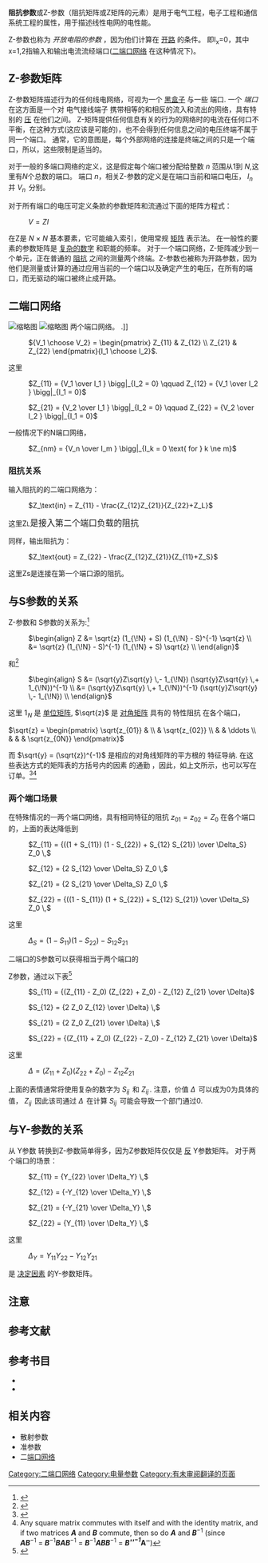 '''阻抗参数'''或Z-参数（阻抗矩阵或Z矩阵的元素）是用于电气工程，电子工程和通信系统工程的属性，用于描述线性电网的电性能。 

Z-参数也称为 ''开放电阻的参数'' ，因为他们计算在 [[wikiwikiweb:open_circuit|开路]] 的条件。 即I<sub>x</sub>=0，其中x=1,2指输入和输出电流流经端口([[二端口网络|二端口网络]] 在这种情况下)。

== Z-参数矩阵 ==
Z-参数矩阵描述行为的任何线电网络，可视为一个 [[黑箱|黑盒子]] 与一些 端口. 一个 ''端口'' 在这方面是一个对 电气接线端子 携带相等的和相反的流入和流出的网络，具有特别的 [[電壓|压]] 在他们之间。 Z-矩阵提供任何信息有关的行为的网络时的电流在任何口不平衡，在这种方式(这应该是可能的)，也不会得到任何信息之间的电压终端不属于同一个端口。 通常，它的意图是，每个外部网络的连接是终端之间的只是一个端口，所以，这些限制是适当的。

对于一般的多端口网络的定义，这是假定每个端口被分配给整数 ''n'' 范围从1到 ''N'',这里有''N''个总数的端口。 端口 ''n''，相关Z-参数的定义是在端口当前和端口电压， <math>I_n\,</math> 并 <math>V_n\,</math> 分别。

对于所有端口的电压可定义条款的参数矩阵和流通过下面的矩阵方程式：

: <math>V = Z I\,</math>

在Z是 ''N'' × ''N'' 基本要素，它可能编入索引，使用常规 [[矩阵|矩阵]] 表示法。 在一般性的要素的参数矩阵是 [[复数_(数学)|复杂的数字]] 和职能的频率。 对于一个端口网络，Z-矩阵减少到一个单元，正在普通的 [[阻抗|阻抗]] 之间的测量两个终端。Z-参数也被称为开路参数，因为他们是测量或计算的通过应用当前的一个端口以及确定产生的电压，在所有的端口，而无驱动的端口被终止成开路。

== 二端口网络 ==
[[File:Two-Port_Z-parameters_Thevenin_equivalent.svg|缩略图]]
[[File:Two-Port_Z-parameters_reciprocal_equivalent.svg|缩略图]] 两个端口网络。 .]]

: <math>{V_1 \choose V_2} = \begin{pmatrix} Z_{11} & Z_{12} \\ Z_{21} & Z_{22} \end{pmatrix}{I_1 \choose I_2} </math>.

这里

: <math>Z_{11} = {V_1 \over I_1 } \bigg|_{I_2 = 0} \qquad Z_{12} = {V_1 \over I_2 } \bigg|_{I_1 = 0}</math>

: <math>Z_{21} = {V_2 \over I_1 } \bigg|_{I_2 = 0} \qquad Z_{22} = {V_2 \over I_2 } \bigg|_{I_1 = 0}</math>

一般情况下的N端口网络，

: <math>Z_{nm} = {V_n \over I_m } \bigg|_{I_k = 0 \text{ for } k \ne m}</math>

=== 阻抗关系 ===
输入阻抗的的二端口网络为：

: <math>Z_\text{in} = Z_{11} - \frac{Z_{12}Z_{21}}{Z_{22}+Z_L}</math>

这里Z<small>L</small><big>是接入第二个端口负载的阻抗</big>

同样，输出阻抗为：

: <math>Z_\text{out} = Z_{22} - \frac{Z_{12}Z_{21}}{Z_{11}+Z_S}</math>

这里Zs是连接在第一个端口源的阻抗。

== 与S参数的关系 ==
Z-参数和 S参数的关系为:<ref name="Russer">{{Cite book|last=Russer|first=Peter|title=Electromagnetics, microwave circuit and antenna design for communications engineering|url=https://archive.org/details/electromagnetics0000russ|year=2003|publisher=Artech House|isbn=1-58053-532-1}}</ref>

: <math> \begin{align}
Z &= \sqrt{z} (1_{\!N} + S) (1_{\!N} - S)^{-1} \sqrt{z} \\
 &= \sqrt{z} (1_{\!N} - S)^{-1} (1_{\!N} + S) \sqrt{z} \\
\end{align} </math> 

和<ref name="Russer">{{Cite book|last=Russer|first=Peter|title=Electromagnetics, microwave circuit and antenna design for communications engineering|url=https://archive.org/details/electromagnetics0000russ|year=2003|publisher=Artech House|isbn=1-58053-532-1}}</ref>

: <math> \begin{align}
S &= (\sqrt{y}Z\sqrt{y} \,- 1_{\!N}) (\sqrt{y}Z\sqrt{y} \,+ 1_{\!N})^{-1} \\
 &= (\sqrt{y}Z\sqrt{y} \,+ 1_{\!N})^{-1} (\sqrt{y}Z\sqrt{y} \,- 1_{\!N}) \\
\end{align} </math> 

这里 <math>1_{\!N}</math> 是 [[單位矩陣|单位矩阵]], <math>\sqrt{z}</math> 是 [[對角矩陣|对角矩阵]] 具有的 特性阻抗 在各个端口，

<math>\sqrt{z} = \begin{pmatrix}
 \sqrt{z_{01}} & \\
        & \sqrt{z_{02}} \\
        &      & \ddots \\
        &      &      & \sqrt{z_{0N}}
\end{pmatrix}
</math>

而 <math>\sqrt{y} = (\sqrt{z})^{-1}</math> 是相应的对角线矩阵的平方根的 特征导纳. 在这些表达方式的矩阵表的方括号内的因素 的通勤 ，因此，如上文所示，也可以写在订单。<ref name="Russer">{{Cite book|last=Russer|first=Peter|title=Electromagnetics, microwave circuit and antenna design for communications engineering|url=https://archive.org/details/electromagnetics0000russ|year=2003|publisher=Artech House|isbn=1-58053-532-1}}</ref><ref group="note">Any square matrix commutes with itself and with the identity matrix, and if two matrices '''''A''''' and '''''B''''' commute, then so do '''''A''''' and '''''B'''''<sup>−1</sup> (since '''''AB'''''<sup>−1</sup> = '''''B'''''<sup>−1</sup>'''''BAB'''''<sup>−1</sup> = '''''B'''''<sup>−1</sup>'''''ABB'''''<sup>−1</sup> = '''''B'''''<sup>−1</sup>'''''A''''')</ref>

=== 两个端口场景 ===
在特殊情况的一两个端口网络，具有相同特征的阻抗 <math>z_{01} = z_{02} = Z_0</math> 在各个端口的，上面的表达降低到

: <math>Z_{11} = {((1 + S_{11}) (1 - S_{22}) + S_{12} S_{21}) \over \Delta_S} Z_0 \,</math>

: <math>Z_{12} = {2 S_{12} \over \Delta_S} Z_0 \,</math>

: <math>Z_{21} = {2 S_{21} \over \Delta_S} Z_0 \,</math>

: <math>Z_{22} = {((1 - S_{11}) (1 + S_{22}) + S_{12} S_{21}) \over \Delta_S} Z_0 \,</math>

这里

: <math>\Delta_S = (1 - S_{11}) (1 - S_{22}) - S_{12} S_{21} \,</math>

二端口的S参数可以获得相当于两个端口的

Z参数，通过以下表<ref>{{Cite book|last=Simon Ramo|last2=John R. Whinnery|last3=Theodore Van Duzer|title=Fields and Waves in Communication Electronics|url=https://archive.org/details/fieldswavescommu00ramo|date=1994-02-09|publisher=Wiley|isbn=978-0-471-58551-0|pages=[https://archive.org/details/fieldswavescommu00ramo/page/537 537]–541}}</ref>

: <math>S_{11} = {(Z_{11} - Z_0) (Z_{22} + Z_0) - Z_{12} Z_{21} \over \Delta}</math>

: <math>S_{12} = {2 Z_0 Z_{12} \over \Delta} \,</math>

: <math>S_{21} = {2 Z_0 Z_{21} \over \Delta} \,</math>

: <math>S_{22} = {(Z_{11} + Z_0) (Z_{22} - Z_0) - Z_{12} Z_{21} \over \Delta}</math>

这里

: <math>\Delta = (Z_{11} + Z_0) (Z_{22} + Z_0) - Z_{12} Z_{21} \, </math>

上面的表情通常将使用复杂的数字为 <math>S_{ij} \, </math> 和 <math>Z_{ij} \, </math>. 注意，价值 <math>\Delta\, </math> 可以成为0为具体的值， <math>Z_{ij} \, </math> 因此该司通过 <math>\Delta \, </math> 在计算 <math>S_{ij} \,</math> 可能会导致一个部门通过0.

== 与Y-参数的关系 ==
从 Y参数 转换到Z-参数简单得多，因为Z参数矩阵仅仅是 [[非奇异方阵|反]] Y参数矩阵。 对于两个端口的场景：

: <math>Z_{11} = {Y_{22} \over \Delta_Y} \,</math>

: <math>Z_{12} = {-Y_{12} \over \Delta_Y} \,</math>

: <math>Z_{21} = {-Y_{21} \over \Delta_Y} \,</math>

: <math>Z_{22} = {Y_{11} \over \Delta_Y} \,</math>

这里

: <math>\Delta_Y = Y_{11} Y_{22} - Y_{12} Y_{21} \,</math>

是 [[行列式|决定因素]] 的Y-参数矩阵。

== 注意 ==
<references group="note" />

== 参考文献 ==
<references />

== 参考书目 ==

* {{Cite book|last=David M. Pozar|title=Microwave Engineering|date=2004-02-05|publisher=Wiley|isbn=978-0-471-44878-5}}
* {{Cite book|last=Simon Ramo|last2=John R. Whinnery|last3=Theodore Van Duzer|title=Fields and Waves in Communication Electronics|date=1994-02-09|publisher=Wiley|isbn=978-0-471-58551-0}}

== 相关内容 ==

* 散射参数
* 准参数
* 二[[二端口网络|端口网络]]
[[Category:二端口网络|Category:二端口网络]]
[[Category:电量参数|Category:电量参数]]
[[Category:有未审阅翻译的页面|Category:有未审阅翻译的页面]]